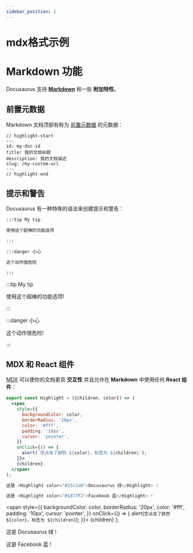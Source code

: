 ```yaml
---
sidebar_position: 2
---
```


# mdx格式示例

# Markdown 功能

Docusaurus 支持 **[Markdown](https://daringfireball.net/projects/markdown/syntax)** 和一些 **附加特性**。

## 前置元数据

Markdown 文档顶部有称为 [前置元数据](https://jekyllrb.com/docs/front-matter/) 的元数据：
```text title="my-doc.md"
// highlight-start
---
id: my-doc-id
title: 我的文档标题
description: 我的文档描述
slug: /my-custom-url
---
// highlight-end
```

## 提示和警告

Docusaurus 有一种特殊的语法来创建提示和警告：

```md
:::tip My tip

使用这个超棒的功能选项

:::

:::danger 小心

这个动作很危险

:::
```

:::tip My tip

使用这个超棒的功能选项!

:::

:::danger 小心

这个动作很危险!

:::

## MDX 和 React 组件

[MDX](https://mdxjs.com/) 可以使你的文档更具 **交互性** 并且允许在 **Markdown** 中使用任何 **React 组件**：
```jsx
export const Highlight = ({children, color}) => (
  <span
    style={{
      backgroundColor: color,
      borderRadius: '20px',
      color: '#fff',
      padding: '10px',
      cursor: 'pointer',
    }}
    onClick={() => {
      alert(`您点击了颜色 ${color}，标签为 ${children}`);
    }}>
    {children}
  </span>
);

这是 <Highlight color="#25c2a0">Docusaurus 绿</Highlight> !

这是 <Highlight color="#1877F2">Facebook 蓝</Highlight> !
```

  <span
    style={{
      backgroundColor: color,
      borderRadius: '20px',
      color: '#fff',
      padding: '10px',
      cursor: 'pointer',
    }}
    onClick={() => {
      alert(`您点击了颜色 ${color}，标签为 ${children}`);
    }}>
    {children}
  </span>
);

这是 <Highlight color="#25c2a0">Docusaurus 绿</Highlight> !

这是 <Highlight color="#1877F2">Facebook 蓝</Highlight> !
